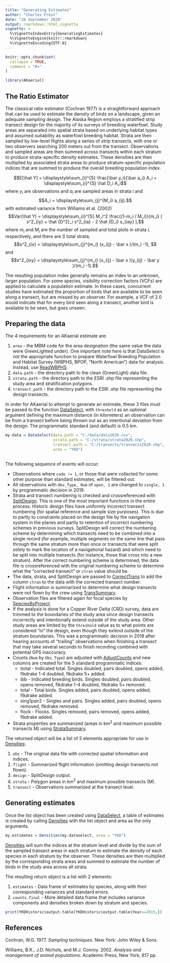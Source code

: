 ```yaml
---
title: "Generating Estimates"
author: "Charles Frost"
date: "28 September 2020"
output: rmarkdown::html_vignette
vignette: >
  %\VignetteIndexEntry{GeneratingEstimates}
  %\VignetteEngine{knitr::rmarkdown}
  %\VignetteEncoding{UTF-8}
---
```


```r
knitr::opts_chunk$set(
  collapse = TRUE,
  comment = "#>"
)
```

```r
library(AKaerial)
```


## The Ratio Estimator
The classical ratio estimator (Cochran 1977) is a straightforward approach that can be used to estimate the density of birds on a landscape, given an adequate sampling design.  The Alaska Region employs a stratified strip transect design for the majority of its surveys of breeding waterfowl.  Study areas are separated into spatial strata based on underlying habitat types and assumed suitability as waterfowl breeding habitat.  Strata are then sampled by low-level flights along a series of strip transects, with one or two observers searching 200 meters out from the transect.  Observations and sampled areas are then summed across transects within each stratum to produce strata-specific density estimates.  These densities are then multiplied by associated strata areas to produce stratum-specific population indices that are summed to produce the overall breeding population index.  


$$E[\hat Y] = \displaystyle\sum_{i}^{S} \frac{\bar y_i}{\bar a_i} A_i = \displaystyle\sum_{i}^{S} \hat D_i A_i$$
where $y_i$ are observations and $a_i$ are sampled areas in strata $i$ and 
$$A_i = \displaystyle\sum_{j}^{M_i} a_{ij}.$$ 
with estimated variance from Williams et al. (2002) 
$$Var(\hat Y) = \displaystyle\sum_{i}^{S} M_i^2 \frac{(1-m_i / M_i)}{m_i} ( s^2_{iy} + \hat {D^2}_i s^2_{ia} - 2 \hat {D_i} s_{iay} ),$$
where $m_i$ and $M_i$ are the number of sampled and total plots in strata $i$, respectively, and there are $S$ total strata; 
$$s^2_{ix} = \displaystyle\sum_{j}^{m_i} (x_{ij} - \bar x )/(m_i -1), $$
and 
$$s^2_{ixy} = \displaystyle\sum_{j}^{m_i} (x_{ij} - \bar x )(y_{ij} - \bar y )/(m_i -1).$$ 

The resulting population index generally remains an index to an unknown, larger population.  For some species, visibility correction factors (VCFs) are applied to calculate a population estimate.  In these cases, concurrent studies have estimated the proportion of birds that are available to be seen along a transect, but are missed by an observer.  For example, a VCF of 2.0 would indicate that for every bird seen along a transect, another bird is available to be seen, but goes unseen.  

## Preparing the data
The 4 requirements for an AKaerial estimate are:

  1. `area` - the MBM code for the area designation (the same value the data were GreenLighted under).  One important note here is that DataSelect is *not* the appropriate function to prepare Waterfowl Breeding Population and Habitat Survey (WBPHS, BPOP, "North American") data for analysis.  Instead, use [ReadWBPHS](../help/ReadWBPHS).
  1. `data.path` - the directory path to the clean (GreenLight) data file.
  1. `strata.path` - the directory path to the ESRI .shp file representing the study area and stratification polygons.
  1. `transect.path` - the directory path to the ESRI .shp file representing the design transects.
  
In order for AKaerial to attempt to generate an estimate, these 3 files must be passed to the function [DataSelect](../help/DataSelect), with `threshold` as an optional argument defining the maximum distance (in kilometers) an observation can be from a transect before being thrown out as an intentional deviation from the design.  The programmatic standard (and default) is 0.5 km.  

```r
my.data = DataSelect(data.path = "C:/data/data2020.csv",
                     strata.path = "C:/strata/strata2020.shp",
                     transect.path = "C:/transects/transects2020.shp",
                     area = "YKD")
  
```

The following sequence of events will occur:

  * Observations where `code != 1`, or those that were collected for some other purpose than standard estimates, will be filtered out.  
  * All observations with `Obs_Type, Num` of `open, 1` are changed to `single, 1` by programmatic decision in 2019.
  * Strata and transect numbering is checked and crossreferenced with [SplitDesign](../help/SplitDesign).  This is one of the most important functions in the entire process.  Historic design files have uniformly incorrect transect numbering (for spatial reference and sample size purposes).  This is due to partly to constraints placed on the design file by the navigation system in the planes and partly to retention of incorrect numbering schemes in previous surveys.  SplitDesign will correct the numbering scheme by determining which transects need to be combined into a single record (for example, multiple segments on the same line that pass through the same stratum more than once or transects that were split solely to mark the location of a navigational hazard) and which need to be split into multiple transects (for instance, those that cross into a new stratum).  After the correct numbering scheme is determined, the data file is crossreferenced with the original numbering scheme to determine what the "corrected transect" or `ctran` value should be.  
  * The data, strata, and SplitDesign are passed to [CorrectTrans](../help/CorrectTrans) to add the column `ctran` to the data with the corrected transect number.
  * Flight information is summarized to determine what design transects were not flown by the crew using [TransSummary](../help/TransSummary).
  * Observation files are filtered again for focal species by [SpeciesByProject](../help/SpeciesByProject).
  * If the analysis is done for a Copper River Delta (CRD) survey, data are trimmed to the boundaries of the study area since design transects incorrectly and intentionally extend outside of the study area.  Other study areas are limited by the `threshold` value as to what points are considered "in" the design, even though they extend outside of the stratum boundaries.  This was a programmatic decision in 2018 after hearing accounts of "trailing" observations when finishing a transect that may take several seconds to finish recording combined with potential GPS inaccuracy.  
  * Counts (`Num` by `Obs_Type`) are adjusted with [AdjustCounts](../help/AdjustCounts) and new columns are created for the 5 standard programmatic indices:
      + itotal - Indicated total.  Singles doubled, pairs doubled, opens added, flkdrake 1-4 doubled, flkdrake 5+ added.
      + ibb - Indicated breeding birds.  Singles doubled, pairs doubled, opens removed, flkdrake 1-4 doubled, flkdrake 5+ removed.
      + total - Total birds.  Singles added, pairs doubled, opens added, flkdrake added.
      + sing1pair2 - Singles and pairs.  Singles added, pairs doubled, opens removed, flkdrake removed.
      + flock - Flocks.  Singles removed, pairs removed, opens added, flkdrake added.
  * Strata properties are summarized (areas in km^2^ and maximum possible transects M) using [StrataSummary](../help/StrataSummary).
  
The returned object will be a list of 5 elements appropriate for use in [Densities](../help/Densities):

  1. `obs` - The original data file with corrected spatial information and indices.
  1. `flight` - Summarized flight information (omitting design transects not flown).
  1. `design` - SplitDesign output.
  1. `strata` - Polygon areas in km^2^ and maximum possible transects (M).
  1. `transect` - Observations summarized at the transect level.


## Generating estimates
Once the list object has been created using [DataSelect](../help/DataSelect), a table of estimates is created by calling [Densities](../help/Densities) with the list object and area as the only arguments.  

``` r
my.estimates = Densities(my.dataselect, area = "YKD")
```

[Densities](../help/Densities) will sum the indices at the stratum level and divide by the sum of the sampled transect areas in each stratum to estimate the density of each species in each stratum by the observer.  These densities are then multiplied by the corresponding strata areas and summed to estimate the number of birds in the study area across all strata.  

The resulting return object is a list with 2 elements:

  1. `estimates` - Data frame of estimates by species, along with their corresponding variances and standard errors.
  1. `counts.final` - More detailed data frame that includes variance components and densities broken down by stratum and species.
  
``` r
print(YKDHistoric$output.table[YKDHistoric$output.table$Year==2019,])
```

## References

Cochran, W.G. 1977. _Sampling techniques_. New York: John Wiley & Sons.

Williams, B.K., J.D. Nichols, and M.J. Conroy. 2002. _Analysis and management of animal populations_.  Academic Press, New York, 817 pp. 
